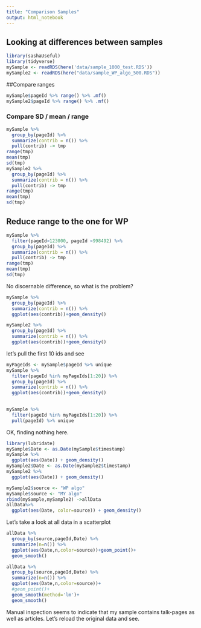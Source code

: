 ```yaml
---
title: "Comparison Samples"
output: html_notebook
---
```


## Looking at differences between samples

```r
library(sashaUseful)
library(tidyverse)
mySample <- readRDS(here('data/sample_1000_test.RDS'))
mySample2 <- readRDS(here("data/sample_WP_algo_500.RDS"))

```

##Compare ranges
```r
mySample$pageId %>% range() %>% .mf()
mySample2$pageId %>% range() %>% .mf()
```

### Compare SD / mean / range
```r
mySample %>% 
  group_by(pageId) %>% 
  summarize(contrib = n()) %>% 
  pull(contrib) -> tmp
range(tmp)
mean(tmp)
sd(tmp)
mySample2 %>% 
  group_by(pageId) %>% 
  summarize(contrib = n()) %>% 
  pull(contrib) -> tmp
range(tmp)
mean(tmp)
sd(tmp)

```

## Reduce range to the one for WP
```r
mySample %>% 
  filter(pageId>123000, pageId <998492) %>% 
  group_by(pageId) %>% 
  summarize(contrib = n()) %>% 
  pull(contrib) -> tmp
range(tmp)
mean(tmp)
sd(tmp)
```

No discernable difference, so what is the problem?

```r
mySample %>% 
  group_by(pageId) %>% 
  summarize(contrib = n()) %>% 
  ggplot(aes(contrib))+geom_density()
```
```r
mySample2 %>% 
  group_by(pageId) %>% 
  summarize(contrib = n()) %>% 
  ggplot(aes(contrib))+geom_density()
```

let's pull the first 10 ids and see
```r
myPageIds <- mySample$pageId %>% unique
mySample %>% 
  filter(pageId %in% myPageIds[1:20]) %>% 
  group_by(pageId) %>% 
  summarize(contrib = n()) %>% 
  ggplot(aes(contrib))+geom_density()
  
```
```r
mySample %>% 
  filter(pageId %in% myPageIds[1:20]) %>% 
  pull(pageId) %>% unique
```

OK, finding nothing here. 

```r
library(lubridate)
mySample$Date <- as.Date(mySample$timestamp)
mySample %>% 
  ggplot(aes(Date)) + geom_density()
mySample2$Date <- as.Date(mySample2$timestamp)
mySample2 %>% 
  ggplot(aes(Date)) + geom_density()


```

```r
mySample2$source <- "WP algo"
mySample$source <- "MY algo"
rbind(mySample,mySample2) ->allData
allData%>% 
  ggplot(aes(Date, color=source)) + geom_density()
```


Let's take a look at all data in a scatterplot

```r
allData %>% 
  group_by(source,pageId,Date) %>% 
  summarize(n=n()) %>% 
  ggplot(aes(Date,n,color=source))+geom_point()+
  geom_smooth()

```

```r
allData %>% 
  group_by(source,pageId,Date) %>% 
  summarize(n=n()) %>% 
  ggplot(aes(Date,n,color=source))+
  #geom_point()+
  geom_smooth(method='lm')+
  geom_smooth()
```

Manual inspection seems to indicate that my sample contains talk-pages as well as articles. Let's reload the original data and see.
```r

```

